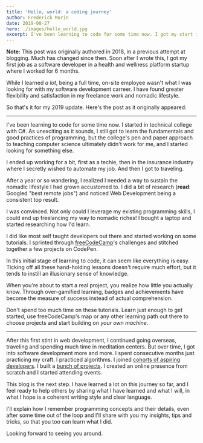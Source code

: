 ```yaml
---
title: 'Hello, world: a coding journey'
author: Frederick Morin
date: 2019-08-27
hero: ./images/hello_world.jpg
excerpt: I've been learning to code for some time now. I got my start in technical college with C#. As unexciting as it sounds, I still got to learn the fundamentals and good practices of programming, but the college's pen and paper approach to teaching computer science ultimately didn't work for me...
---
```


**Note:** This post was originally authored in 2018, in a previous attempt at blogging. Much has changed since then. Soon after I wrote this, I got my first job as a software developer in a health and wellness platform startup where I worked for 6 months.

While I learned _a lot_, being a full time, on-site employee wasn't what I was looking for with my software development carreer. I have found greater flexibility and satisfaction in my freelance work and nomadic lifestyle.

So that's it for my 2019 update. Here's the post as it originally appeared:

---

I've been learning to code for some time now. I started in technical college with C#. As unexciting as it sounds, I still got to learn the fundamentals and good practices of programming, but the college's pen and paper approach to teaching computer science ultimately didn't work for me, and I started looking for something else.

I ended up working for a bit, first as a techie, then in the insurance industry where I secretly wished to automate my job. And then I got to traveling.

After a year or so wandering, I realized I needed a way to sustain the nomadic lifestyle I had grown accustomed to. I did a bit of research (**read**: Googled "best remote jobs") and noticed Web Development being a consistent top result.

I was convinced. Not only could I leverage my existing programming skills, I could end up freelancing my way to nomadic riches! I bought a laptop and started researching how I'd learn.

I did like most self taught developers out there and started working on some tutorials. I sprinted through [freeCodeCamp](https://freecodecamp.org)'s challenges and stitched together a few projects on CodePen.

In this initial stage of learning to code, it can seem like everything is easy. Ticking off all these hand-holding lessons doesn't require much effort, but it tends to instill an illusionary sense of knowledge.

When you're about to start a real project, you realize how little you actually know. Through over-gamified learning, badges and achievements have become the measure of success instead of actual comprehension.

Don't spend too much time on these tutorials. Learn just enough to get started, use freeCodeCamp's map or any other learning path out there to choose projects and start building on _your own machine_.

---

After this first stint in web development, I continued going overseas, traveling and spending much time in meditation centers. But over time, I got into software development more and more. I spent consecutive months just practicing my craft. I practiced algorithms. I joined [cohorts of aspiring developers](https://chingu.io). I built a [bunch of projects](https://freddydumont.github.io). I created an online presence from scratch and I started attending events.

This blog is the next step. I have learned a lot on this journey so far, and I feel ready to help others by sharing what I have learned and what I will, in what I hope is a coherent writing style and clear language.

I'll explain how I remember programming concepts and their details, even after some time out of the loop and I'll share with you my insights, tips and tricks, so that you too can learn what I did.

Looking forward to seeing you around.
